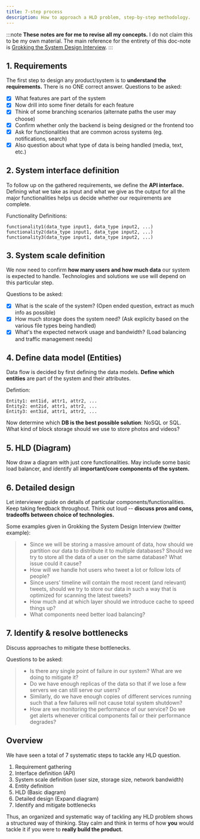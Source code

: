 ```yaml
---
title: 7-step process
description: How to approach a HLD problem, step-by-step methodology.
---
```


:::note
**These notes are for me to revise all my concepts.** I do not claim this to be my own material. The main reference for the entirety of this doc-note is [Grokking the System Design Interview](https://github.com/judylime/grokking/blob/main/Grokking%20the%20System%20Design%20Interview.pdf).
:::

## 1. Requirements
The first step to design any product/system is to **understand the requirements.** There is no ONE correct answer.
Questions to be asked:
- [x] What features are part of the system
- [x] Now drill into some finer details for each feature 
- [x] Think of some branching scenarios (alternate paths the user may choose)
- [x] Confirm whether only the backend is being designed or the frontend too
- [x] Ask for functionalities that are common across systems (eg. notifications, search)
- [x] Also question about what type of data is being handled (media, text, etc.)

## 2. System interface definition
To follow up on the gathered requirements, we define the **API interface.** Defining what we take as input and what we give as the output for all the major functionalities helps us decide whether our requirements are complete.

Functionality Definitions:

```
functionality1(data_type input1, data_type input2, ...)
functionality2(data_type input1, data_type input2, ...) 
functionality3(data_type input1, data_type input2, ...)
```

## 3. System scale definition
We now need to confirm **how many users and how much data** our system is expected to handle. Technologies and solutions we use will depend on this particular step.

Questions to be asked:

- [x] What is the scale of the system? (Open ended question, extract as much info as possible)
- [x] How much storage does the system need? (Ask explicity based on the various file types being handled)
- [x] What's the expected network usage and bandwidth? (Load balancing and traffic management needs)

## 4. Define data model (Entities)
Data flow is decided by first defining the data models. **Define which entities** are part of the system and their attributes.

Defintion:
```
Entity1: ent1id, attr1, attr2, ...
Entity2: ent2id, attr1, attr2, ...
Entity3: ent3id, attr1, attr2, ...
```
Now determine which **DB is the best possible solution**: NoSQL or SQL. What kind of block storage should we use to store photos and videos?

## 5. HLD (Diagram)
Now draw a diagram with just core functionalities. May include some basic load balancer, and identify all **important/core components of the system.**

## 6. Detailed design
Let interviewer guide on details of particular components/functionalities. Keep taking feedback throughout.
Think out loud -- **discuss pros and cons, tradeoffs between choice of technologies.**

Some examples given in Grokking the System Design Interview (twitter example):
> - Since we will be storing a massive amount of data, how should we partition our data to distribute it to multiple databases? Should we try to store all the data of a user on the same database? What issue could it cause?
> - How will we handle hot users who tweet a lot or follow lots of people?
> - Since users’ timeline will contain the most recent (and relevant) tweets, should we try to store our data in such a way that is optimized for scanning the latest tweets?
> - How much and at which layer should we introduce cache to speed things up?
> - What components need better load balancing?

## 7. Identify & resolve bottlenecks
Discuss approaches to mitigate these bottlenecks.

Questions to be asked:
> - Is there any single point of failure in our system? What are we doing to mitigate it?
> - Do we have enough replicas of the data so that if we lose a few servers we can still serve our users?
> - Similarly, do we have enough copies of different services running such that a few failures will not cause total system shutdown?
> - How are we monitoring the performance of our service? Do we get alerts whenever critical components fail or their performance degrades?


## Overview
We have seen a total of 7 systematic steps to tackle any HLD question.
1. Requirement gathering
2. Interface definition (API)
3. System scale definition (user size, storage size, network bandwidth)
4. Entity definition
5. HLD (Basic diagram)
6. Detailed design (Expand diagram)
7. Identify and mitigate bottlenecks

Thus, an organized and systematic way of tackling any HLD problem shows a structured way of thinking. Stay calm and think in terms of how **you** would tackle it if you were to **really build the product.**
